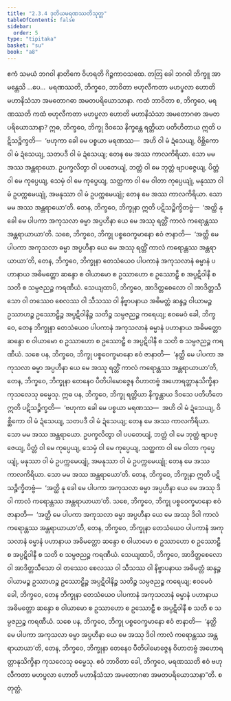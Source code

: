 ```yaml
---
title: "2.3.4 ဒုတိယမရဏဿတိသုတ္တ"
tableOfContents: false
sidebar:
  order: 5
type: "tipitaka"
basket: "su"
book: "a8"
---
```



<DynamicBreadcrumb />

<Division number="74" book="a8">

<Paragraph number="735" book="a8">
ဧကံ သမယံ ဘဂဝါ နာတိကေ ဝိဟရတိ ဂိဉ္ဇကာဝသထေ. တတြ ခေါ ဘဂဝါ ဘိက္ခူ အာမန္တေသိ …ပေ…  မရဏဿတိ, ဘိက္ခဝေ, ဘာဝိတာ ဗဟုလီကတာ မဟပ္ဖလာ ဟောတိ မဟာနိသံသာ အမတောဂဓာ အမတပရိယောသာနာ.
</Paragraph>

<Paragraph number="736" book="a8">
ကထံ ဘာဝိတာ စ, ဘိက္ခဝေ, မရဏဿတိ ကထံ ဗဟုလီကတာ မဟပ္ဖလာ ဟောတိ မဟာနိသံသာ အမတောဂဓာ အမတပရိယောသာနာ? ဣဓ, ဘိက္ခဝေ, ဘိက္ခု ဒိဝသေ နိက္ခန္တေ ရတ္တိယာ ပတိဟိတာယ ဣတိ ပဋိသဉ္စိက္ခတိ—  ‘ဗဟုကာ ခေါ မေ ပစ္စယာ မရဏဿ—  အဟိ ဝါ မံ ဍံသေယျ, ဝိစ္ဆိကော ဝါ မံ ဍံသေယျ, သတပဒီ ဝါ မံ ဍံသေယျ; တေန မေ အဿ ကာလကိရိယာ. သော မမ အဿ အန္တရာယော. ဥပက္ခလိတွာ ဝါ ပပတေယျံ, ဘတ္တံ ဝါ မေ ဘုတ္တံ ဗျာပဇ္ဇေယျ, ပိတ္တံ ဝါ မေ ကုပ္ပေယျ, သေမှံ ဝါ မေ ကုပ္ပေယျ, သတ္ထကာ ဝါ မေ ဝါတာ ကုပ္ပေယျုံ, မနုဿာ ဝါ မံ ဥပက္ကမေယျုံ, အမနုဿာ ဝါ မံ ဥပက္ကမေယျုံ; တေန မေ အဿ ကာလကိရိယာ. သော မမ အဿ အန္တရာယော’တိ. တေန, ဘိက္ခဝေ, ဘိက္ခုနာ ဣတိ ပဋိသဉ္စိက္ခိတဗ္ဗံ—  ‘အတ္ထိ နု ခေါ မေ ပါပကာ အကုသလာ ဓမ္မာ အပ္ပဟီနာ ယေ မေ အဿု ရတ္တိံ ကာလံ ကရောန္တဿ အန္တရာယာယာ’တိ.
</Paragraph>

<Paragraph number="737" book="a8">
သစေ, ဘိက္ခဝေ, ဘိက္ခု ပစ္စဝေက္ခမာနော ဧဝံ ဇာနာတိ—  ‘အတ္ထိ မေ ပါပကာ အကုသလာ ဓမ္မာ အပ္ပဟီနာ ယေ မေ အဿု ရတ္တိံ ကာလံ ကရောန္တဿ အန္တရာယာယာ’တိ, တေန, ဘိက္ခဝေ, ဘိက္ခုနာ တေသံယေဝ ပါပကာနံ အကုသလာနံ ဓမ္မာနံ ပဟာနာယ အဓိမတ္တော ဆန္ဒော စ ဝါယာမော စ ဥဿာဟော စ ဥဿောဠှီ စ အပ္ပဋိဝါနီ စ သတိ စ သမ္ပဇညဉ္စ ကရဏီယံ.
</Paragraph>

<Paragraph number="738" book="a8">
သေယျထာပိ, ဘိက္ခဝေ, အာဒိတ္တစေလော ဝါ အာဒိတ္တသီသော ဝါ တဿေဝ စေလဿ ဝါ သီသဿ ဝါ နိဗ္ဗာပနာယ အဓိမတ္တံ ဆန္ဒဉ္စ ဝါယာမဉ္စ ဥဿာဟဉ္စ ဥဿောဠှိဉ္စ အပ္ပဋိဝါနိဉ္စ သတိဉ္စ သမ္ပဇညဉ္စ ကရေယျ; ဧဝမေဝံ ခေါ, ဘိက္ခဝေ, တေန ဘိက္ခုနာ တေသံယေဝ ပါပကာနံ အကုသလာနံ ဓမ္မာနံ ပဟာနာယ အဓိမတ္တော ဆန္ဒော စ ဝါယာမော စ ဥဿာဟော စ ဥဿောဠှီ စ အပ္ပဋိဝါနီ စ သတိ စ သမ္ပဇညဉ္စ ကရဏီယံ.
</Paragraph>

<Paragraph number="739" book="a8">
သစေ ပန, ဘိက္ခဝေ, ဘိက္ခု ပစ္စဝေက္ခမာနော ဧဝံ ဇာနာတိ—  ‘နတ္ထိ မေ ပါပကာ အကုသလာ ဓမ္မာ အပ္ပဟီနာ ယေ မေ အဿု ရတ္တိံ ကာလံ ကရောန္တဿ အန္တရာယာယာ’တိ, တေန, ဘိက္ခဝေ, ဘိက္ခုနာ တေနေဝ ပီတိပါမောဇ္ဇေန ဝိဟာတဗ္ဗံ အဟောရတ္တာနုသိက္ခိနာ ကုသလေသု ဓမ္မေသု.
</Paragraph>

<Paragraph number="740" book="a8">
ဣဓ ပန, ဘိက္ခဝေ, ဘိက္ခု ရတ္တိယာ နိက္ခန္တာယ ဒိဝသေ ပတိဟိတေ ဣတိ ပဋိသဉ္စိက္ခတိ—  ‘ဗဟုကာ ခေါ မေ ပစ္စယာ မရဏဿ—  အဟိ ဝါ မံ ဍံသေယျ, ဝိစ္ဆိကော ဝါ မံ ဍံသေယျ, သတပဒီ ဝါ မံ ဍံသေယျ; တေန မေ အဿ ကာလကိရိယာ. သော မမ အဿ အန္တရာယော. ဥပက္ခလိတွာ ဝါ ပပတေယျံ, ဘတ္တံ ဝါ မေ ဘုတ္တံ ဗျာပဇ္ဇေယျ, ပိတ္တံ ဝါ မေ ကုပ္ပေယျ, သေမှံ ဝါ မေ ကုပ္ပေယျ, သတ္ထကာ ဝါ မေ ဝါတာ ကုပ္ပေယျုံ, မနုဿာ ဝါ မံ ဥပက္ကမေယျုံ, အမနုဿာ ဝါ မံ ဥပက္ကမေယျုံ; တေန မေ အဿ ကာလကိရိယာ. သော မမ အဿ အန္တရာယော’တိ. တေန, ဘိက္ခဝေ, ဘိက္ခုနာ ဣတိ ပဋိသဉ္စိက္ခိတဗ္ဗံ—  ‘အတ္ထိ နု ခေါ မေ ပါပကာ အကုသလာ ဓမ္မာ အပ္ပဟီနာ ယေ မေ အဿု ဒိဝါ ကာလံ ကရောန္တဿ အန္တရာယာယာ’တိ.
</Paragraph>

<Paragraph number="741" book="a8">
သစေ, ဘိက္ခဝေ, ဘိက္ခု ပစ္စဝေက္ခမာနော ဧဝံ ဇာနာတိ—  ‘အတ္ထိ မေ ပါပကာ အကုသလာ ဓမ္မာ အပ္ပဟီနာ ယေ မေ အဿု ဒိဝါ ကာလံ ကရောန္တဿ အန္တရာယာယာ’တိ, တေန, ဘိက္ခဝေ, ဘိက္ခုနာ တေသံယေဝ ပါပကာနံ အကုသလာနံ ဓမ္မာနံ ပဟာနာယ အဓိမတ္တော ဆန္ဒော စ ဝါယာမော စ ဥဿာဟော စ ဥဿောဠှီ စ အပ္ပဋိဝါနီ စ သတိ စ သမ္ပဇညဉ္စ ကရဏီယံ.
</Paragraph>

<Paragraph number="742" book="a8">
သေယျထာပိ, ဘိက္ခဝေ, အာဒိတ္တစေလော ဝါ အာဒိတ္တသီသော ဝါ တဿေဝ စေလဿ ဝါ သီသဿ ဝါ နိဗ္ဗာပနာယ အဓိမတ္တံ ဆန္ဒဉ္စ ဝါယာမဉ္စ ဥဿာဟဉ္စ ဥဿောဠှိဉ္စ အပ္ပဋိဝါနိဉ္စ သတိဉ္စ သမ္ပဇညဉ္စ ကရေယျ; ဧဝမေဝံ ခေါ, ဘိက္ခဝေ, တေန ဘိက္ခုနာ တေသံယေဝ ပါပကာနံ အကုသလာနံ ဓမ္မာနံ ပဟာနာယ အဓိမတ္တော ဆန္ဒော စ ဝါယာမော စ ဥဿာဟော စ ဥဿောဠှီ စ အပ္ပဋိဝါနီ စ သတိ စ သမ္ပဇညဉ္စ ကရဏီယံ.
</Paragraph>

<Paragraph number="743" book="a8">
သစေ ပန, ဘိက္ခဝေ, ဘိက္ခု ပစ္စဝေက္ခမာနော ဧဝံ ဇာနာတိ—  ‘နတ္ထိ မေ ပါပကာ အကုသလာ ဓမ္မာ အပ္ပဟီနာ ယေ မေ အဿု ဒိဝါ ကာလံ ကရောန္တဿ အန္တရာယာယာ’တိ, တေန, ဘိက္ခဝေ, ဘိက္ခုနာ တေနေဝ ပီတိပါမောဇ္ဇေန ဝိဟာတဗ္ဗံ အဟောရတ္တာနုသိက္ခိနာ ကုသလေသု ဓမ္မေသု. ဧဝံ ဘာဝိတာ ခေါ, ဘိက္ခဝေ, မရဏဿတိ ဧဝံ ဗဟုလီကတာ မဟပ္ဖလာ ဟောတိ မဟာနိသံသာ အမတောဂဓာ အမတပရိယောသာနာ”တိ.

</Paragraph>
</Division>

<Paragraph number="744" type="center" book="a8">
စတုတ္ထံ.
</Paragraph>